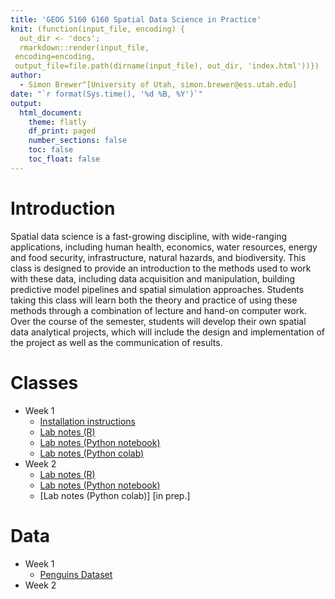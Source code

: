 ```yaml
---
title: 'GEOG 5160 6160 Spatial Data Science in Practice'
knit: (function(input_file, encoding) {
  out_dir <- 'docs';
  rmarkdown::render(input_file,
 encoding=encoding,
 output_file=file.path(dirname(input_file), out_dir, 'index.html'))})
author:
  - Simon Brewer^[University of Utah, simon.brewer@ess.utah.edu]
date: "`r format(Sys.time(), '%d %B, %Y')`"
output:
  html_document:
    theme: flatly
    df_print: paged
    number_sections: false
    toc: false
    toc_float: false
---
```


# Introduction

Spatial data science is a fast-growing discipline, with wide-ranging applications, including human health, economics, water resources, energy and food security, infrastructure, natural hazards, and biodiversity. This class is designed to provide an introduction to the methods used to work with these data, including data acquisition and manipulation, building predictive model pipelines and spatial simulation approaches. Students taking this class will learn both the theory and practice of using these methods through a combination of lecture and hand-on computer work. Over the course of the semester, students will develop their own spatial data analytical projects, which will include the design and implementation of the project as well as the communication of results. 

# Classes

- Week 1
    - [Installation instructions][install]
    - [Lab notes (R)][lab01r]
    - [Lab notes (Python notebook)][lab01p]
    - [Lab notes (Python colab)][lab01c]
- Week 2
    - [Lab notes (R)][lab02r]
    - [Lab notes (Python notebook)][lab01p]
    - [Lab notes (Python colab)] [in prep.]

# Data

- Week 1
    - [Penguins Dataset][penguins]
- Week 2

[install]: https://simonbrewer.github.io/geog5160/GEOG_5160_6160_Installation.html
[lab01r]: https://simonbrewer.github.io/geog5160/GEOG_5160_6160_lab01.html
[lab01p]: https://github.com/simonbrewer/geog5160/blob/main/GEOG_5160_6160_lab01.ipynb
[lab01c]: https://colab.research.google.com/drive/18oHWVeZJs-tHIkNGjsHMOtx0IVGZtlec?usp=sharing
[lab02r]: https://simonbrewer.github.io/geog5160/GEOG_5160_6160_lab02.html
[lab02p]: https://github.com/simonbrewer/geog5160/blob/main/GEOG_5160_6160_lab02.ipynb

[penguins]: https://drive.google.com/file/d/1Sb5uv2RP_gcNJDKmlEjBoSUOdETIq2Jf/view?usp=sharing
[housing]: https://drive.google.com/file/d/1pTBKamvTk7ZLsRIFKRNQ37_XU2J5y9XT/view?usp=sharing
